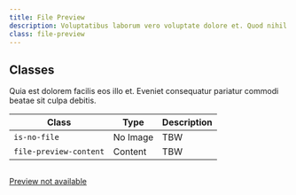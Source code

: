 ```yaml
---
title: File Preview
description: Voluptatibus laborum vero voluptate dolore et. Quod nihil ut fugiat voluptate inventore ea rem consequuntur.
class: file-preview
---
```


## Classes

Quia est dolorem facilis eos illo et. Eveniet consequatur pariatur commodi beatae sit culpa debitis.

| Class                  | Type     | Description |
| ---------------------- | -------- | ----------- |
| `is-no-file`           | No Image | TBW         |
| `file-preview-content` | Content  | TBW         |

<Preview>
  <a
    href=""
    class="file-preview is-with-image"
    aria-label="open file in new window"
  >
    <div class="file-preview-image">
      <img src="https://unsplash.it/600" alt="" />
    </div>
    <div class="file-preview-content">
      <div class="avatar">
        <span class="icon-external-link" aria-hidden="true"></span>
      </div>
    </div>
  </a>
  <a href="" class="file-preview is-no-file" aria-label="file">
    <div class="file-preview-content">
      <div class="avatar">
        <span class="icon-document" aria-hidden="true"></span>
      </div>
      <p>Preview not available</p>
    </div>
  </a>
</Preview>
